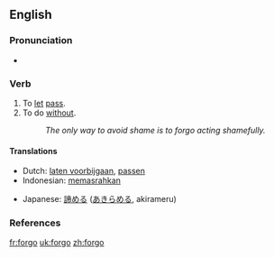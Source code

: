 ==English==

===Pronunciation===
*{{IPA|/'foɻgo/}}

===Verb===
{{en-verb|forgoes|forgoing|forwent|forgone}}

# To [[let]] [[pass]].
# To do [[without]].
#: ''The only way to avoid shame is to forgo acting shamefully.''

====Translations====
{{top}}
*Dutch: [[laten voorbijgaan]], [[passen]]
*Indonesian: [[pasrah|memasrahkan]]
{{mid}}
*Japanese: [[諦める]] ([[あきらめる]], akirameru)
{{bottom}}

===References===
{{R:Century 1911}}
{{R:Webster 1913}}

[[fr:forgo]]
[[uk:forgo]]
[[zh:forgo]]